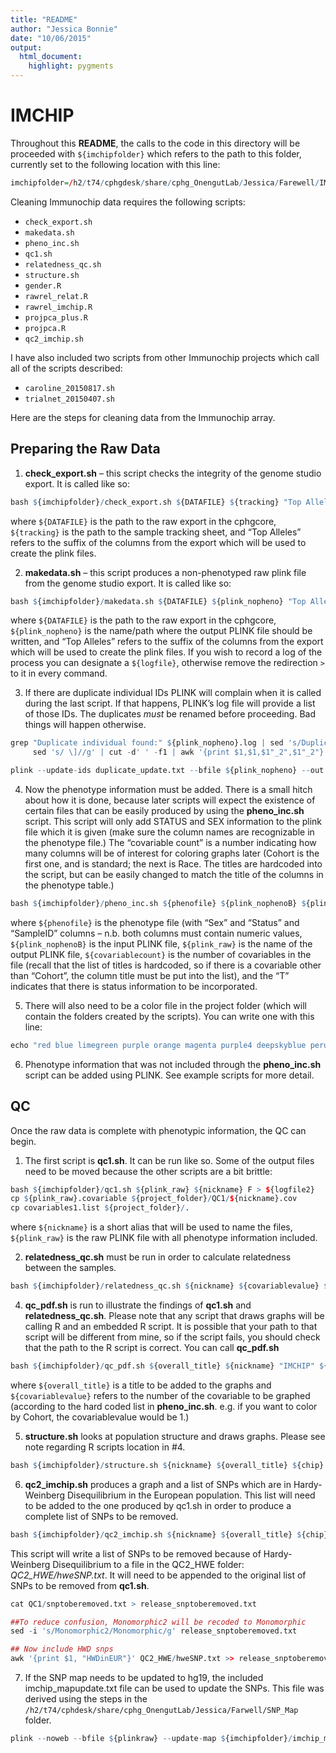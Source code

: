 ```yaml
---
title: "README"
author: "Jessica Bonnie"
date: "10/06/2015"
output:
  html_document:
    highlight: pygments
---
```



# IMCHIP


Throughout this **README**, the calls to the code in this directory will be proceeded with `${imchipfolder}` which refers to the path to this folder, currently set to the following location with this line:
```r
imchipfolder=/h2/t74/cphgdesk/share/cphg_OnengutLab/Jessica/Farewell/IMCHIP
```

Cleaning Immunochip data requires the following scripts:
 
 - `check_export.sh`
 - `makedata.sh`
 - `pheno_inc.sh`
 - `qc1.sh`
 - `relatedness_qc.sh`
 - `structure.sh`
 - `gender.R`
 - `rawrel_relat.R`
 - `rawrel_imchip.R`
 - `projpca_plus.R`
 - `projpca.R`
 - `qc2_imchip.sh`

I have also included two scripts from other Immunochip projects which call all of the scripts described:
 
 - `caroline_20150817.sh`
 - `trialnet_20150407.sh`

Here are the steps for cleaning data from the Immunochip array.

## Preparing the Raw Data
1. **check_export.sh** -- this script checks the integrity of the genome studio export. It is called like so:

```r
bash ${imchipfolder}/check_export.sh ${DATAFILE} ${tracking} "Top Alleles"
```
  where `${DATAFILE}` is the path to the raw export in the cphgcore, `${tracking}` is the path to the sample tracking sheet, and "Top Alleles" refers to the suffix of the columns from the export which will be used to create the plink files.

2. **makedata.sh** -- this script produces a non-phenotyped raw plink file from the genome studio export. It is called like so:

```r
bash ${imchipfolder}/makedata.sh ${DATAFILE} ${plink_nopheno} "Top Alleles" > ${logfile}
```

  where `${DATAFILE}` is the path to the raw export in the cphgcore, `${plink_nopheno}` is the name/path where the output PLINK file should be written, and "Top Alleles" refers to the suffix of the columns from the export which will be used to create the plink files. If you wish to record a log of the process you can designate a `${logfile}`, otherwise remove the redirection `>` to it in every command.

3. If there are duplicate individual IDs PLINK will complain when it is called during the last script. If that happens, PLINK's log file will provide a list of those IDs. The duplicates *must* be renamed before proceeding. Bad things will happen otherwise.

```r
grep "Duplicate individual found:" ${plink_nopheno}.log | sed 's/Duplicate individual found: \[ //g' |\
     sed 's/ \]//g' | cut -d' ' -f1 | awk '{print $1,$1,$1"_2",$1"_2"}' > duplicate_update.txt

plink --update-ids duplicate_update.txt --bfile ${plink_nopheno} --out ${plink_nophenoB} --make-bed --noweb  >> ${logfile}
```

4. Now the phenotype information must be added. There is a small hitch about how it is done, because later scripts will expect the existence of certain files that can be easily produced by using the **pheno_inc.sh** script. This script will only add STATUS and SEX information to the plink file which it is given (make sure the column names are recognizable in the phenotype file.) The "covariable count" is a number indicating how many columns will be of interest for coloring graphs later (Cohort is the first one, and is standard; the next is Race. The titles are hardcoded into the script, but can be easily changed to match the title of the columns in the phenotype table.)

```r
bash ${imchipfolder}/pheno_inc.sh ${phenofile} ${plink_nophenoB} ${plink_raw} ${covariablecount} T >> ${logfile}

```
  where `${phenofile}` is the phenotype file (with "Sex" and "Status" and "SampleID" columns -- n.b. both columns must contain numeric values, `${plink_nophenoB}` is the input PLINK file, `${plink_raw}` is the name of the output PLINK file, `${covariablecount}` is the number of covariables in the file (recall that the list of titles is hardcoded, so if there is a covariable other than "Cohort", the column title must be put into the list), and the "T" indicates that there is status information to be incorporated. 


5. There will also need to be a color file in the project folder (which will contain the folders created by the scripts). You can write one with this line:

```r
echo "red blue limegreen purple orange magenta purple4 deepskyblue peru yellow chartreuse4 steelblue lawngreen orangered4 gray orangered" | sed 's/ /\n/g' > colors.list
```

6. Phenotype information that was not included through the **pheno_inc.sh** script can be added using PLINK. See example scripts for more detail.


## QC

Once the raw data is complete with phenotypic information, the QC can begin. 

1. The first script is **qc1.sh**. It can be run like so. Some of the output files need to be moved because the other scripts are a bit brittle:

```r
bash ${imchipfolder}/qc1.sh ${plink_raw} ${nickname} F > ${logfile2}
cp ${plink_raw}.covariable ${project_folder}/QC1/${nickname}.cov
cp covariables1.list ${project_folder}/.
```
  where `${nickname}` is a short alias that will be used to name the files, `${plink_raw}` is the raw PLINK file with all phenotype information included.

2. **relatedness_qc.sh** must be run in order to calculate relatedness between the samples.
```r
bash ${imchipfolder}/relatedness_qc.sh ${nickname} ${covariablevalue} ${chip} >> ${logfile2}
```


4. **qc_pdf.sh** is run to illustrate the findings of **qc1.sh** and **relatedness_qc.sh**. Please note that any script that draws graphs will be calling R and an embedded R script. It is possible that your path to that script will be different from mine, so if the script fails, you should check that the path to the R script is correct. You can call **qc_pdf.sh**

```r
bash ${imchipfolder}/qc_pdf.sh ${overall_title} ${nickname} "IMCHIP" ${covariablevalue} >> ${logfile2}

```
  where  `${overall_title}` is a title to be added to the graphs and `${covariablevalue}` refers to the number of the covariable to be graphed (according to the hard coded list in **pheno_inc.sh**. e.g. if you want to color by Cohort, the covariablevalue would be 1.)

5. **structure.sh** looks at population structure and draws graphs. Please see note regarding R scripts location in #4.

```r
bash ${imchipfolder}/structure.sh ${nickname} ${overall_title} ${chip} ${covariablevalue} >> ${logfile2}

```

6. **qc2_imchip.sh** produces a graph and a list of SNPs which are in Hardy-Weinberg Disequilibrium in the European population. This list will need to be added to the one produced by qc1.sh in order to produce a complete list of SNPs to be removed.

```r
bash ${imchipfolder}/qc2_imchip.sh ${nickname} ${overall_title} ${chip} ${covariablevalue} >> ${logfile2}
```
This script will write a list of SNPs to be removed because of Hardy-Weinberg Disequilibrium to a file in the QC2_HWE folder: *QC2_HWE/hweSNP.txt*. It will need to be appended to the original list of SNPs to be removed from **qc1.sh**.

```r

cat QC1/snptoberemoved.txt > release_snptoberemoved.txt

##To reduce confusion, Monomorphic2 will be recoded to Monomorphic
sed -i 's/Monomorphic2/Monomorphic/g' release_snptoberemoved.txt

## Now include HWD snps
awk '{print $1, "HWDinEUR"}' QC2_HWE/hweSNP.txt >> release_snptoberemoved.txt
```

7. If the SNP map needs to be updated to hg19, the included imchip_mapupdate.txt file can be used to update the SNPs. This file was derived using the steps in the `/h2/t74/cphdesk/share/cphg_OnengutLab/Jessica/Farwell/SNP_Map` folder.

```r
plink --noweb --bfile ${plinkraw} --update-map ${imchipfolder}/imchip_mapupdate.txt --make-bed --out ${nickname}_release
```

